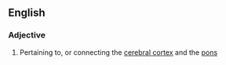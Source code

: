 ==English==

===Adjective===
{{en-adj|-}}

# Pertaining to, or connecting the [[cerebral cortex]] and the [[pons]]